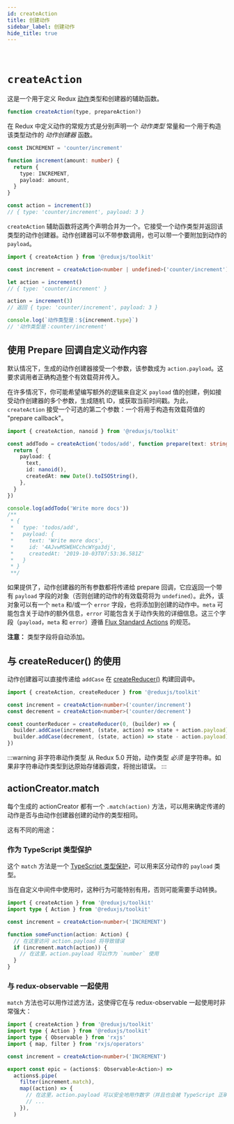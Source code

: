 ```yaml
---
id: createAction
title: 创建动作
sidebar_label: 创建动作
hide_title: true
---
```


&nbsp;

# `createAction`

这是一个用于定义 Redux [动作](https://cn.redux.js.org/basics/actions)类型和创建器的辅助函数。

```js
function createAction(type, prepareAction?)
```

在 Redux 中定义动作的常规方式是分别声明一个 _动作类型_ 常量和一个用于构造该类型动作的 _动作创建器_ 函数。

```ts
const INCREMENT = 'counter/increment'

function increment(amount: number) {
  return {
    type: INCREMENT,
    payload: amount,
  }
}

const action = increment(3)
// { type: 'counter/increment', payload: 3 }
```

`createAction` 辅助函数将这两个声明合并为一个。它接受一个动作类型并返回该类型的动作创建器。动作创建器可以不带参数调用，也可以带一个要附加到动作的 `payload`。

```ts
import { createAction } from '@reduxjs/toolkit'

const increment = createAction<number | undefined>('counter/increment')

let action = increment()
// { type: 'counter/increment' }

action = increment(3)
// 返回 { type: 'counter/increment', payload: 3 }

console.log(`动作类型是：${increment.type}`)
// '动作类型是：counter/increment'
```

## 使用 Prepare 回调自定义动作内容

默认情况下，生成的动作创建器接受一个参数，该参数成为 `action.payload`。这要求调用者正确构造整个有效载荷并传入。

在许多情况下，你可能希望编写额外的逻辑来自定义 `payload` 值的创建，例如接受动作创建器的多个参数，生成随机 ID，或获取当前时间戳。为此，`createAction` 接受一个可选的第二个参数：一个将用于构造有效载荷值的 "prepare callback"。

```ts
import { createAction, nanoid } from '@reduxjs/toolkit'

const addTodo = createAction('todos/add', function prepare(text: string) {
  return {
    payload: {
      text,
      id: nanoid(),
      createdAt: new Date().toISOString(),
    },
  }
})

console.log(addTodo('Write more docs'))
/**
 * {
 *   type: 'todos/add',
 *   payload: {
 *     text: 'Write more docs',
 *     id: '4AJvwMSWEHCchcWYga3dj',
 *     createdAt: '2019-10-03T07:53:36.581Z'
 *   }
 * }
 **/
```

如果提供了，动作创建器的所有参数都将传递给 prepare 回调，它应返回一个带有 `payload` 字段的对象（否则创建的动作的有效载荷将为 `undefined`）。此外，该对象可以有一个 `meta` 和/或一个 `error` 字段，也将添加到创建的动作中。`meta` 可能包含关于动作的额外信息，`error` 可能包含关于动作失败的详细信息。这三个字段（`payload`，`meta` 和 `error`）遵循 [Flux Standard Actions](https://github.com/redux-utilities/flux-standard-action#actions) 的规范。

**注意：** 类型字段将自动添加。

## 与 createReducer() 的使用

动作创建器可以直接传递给 `addCase` 在 [createReducer()](createReducer.mdx) 构建回调中。

```ts
import { createAction, createReducer } from '@reduxjs/toolkit'

const increment = createAction<number>('counter/increment')
const decrement = createAction<number>('counter/decrement')

const counterReducer = createReducer(0, (builder) => {
  builder.addCase(increment, (state, action) => state + action.payload)
  builder.addCase(decrement, (state, action) => state - action.payload)
})
```

:::warning 非字符串动作类型
从 Redux 5.0 开始，动作类型 _必须_ 是字符串。如果非字符串动作类型到达原始存储器调度，将抛出错误。
:::

## actionCreator.match

每个生成的 actionCreator 都有一个 `.match(action)` 方法，可以用来确定传递的动作是否与由动作创建器创建的动作的类型相同。

这有不同的用途：

### 作为 TypeScript 类型保护

这个 `match` 方法是一个 [TypeScript 类型保护](https://www.typescriptlang.org/docs/handbook/2/narrowing.html#using-type-predicates)，可以用来区分动作的 `payload` 类型。

当在自定义中间件中使用时，这种行为可能特别有用，否则可能需要手动转换。

```ts
import { createAction } from '@reduxjs/toolkit'
import type { Action } from '@reduxjs/toolkit'

const increment = createAction<number>('INCREMENT')

function someFunction(action: Action) {
  // 在这里访问 action.payload 将导致错误
  if (increment.match(action)) {
    // 在这里，action.payload 可以作为 `number` 使用
  }
}
```

### 与 redux-observable 一起使用

`match` 方法也可以用作过滤方法，这使得它在与 redux-observable 一起使用时非常强大：

```ts
import { createAction } from '@reduxjs/toolkit'
import type { Action } from '@reduxjs/toolkit'
import type { Observable } from 'rxjs'
import { map, filter } from 'rxjs/operators'

const increment = createAction<number>('INCREMENT')

export const epic = (actions$: Observable<Action>) =>
  actions$.pipe(
    filter(increment.match),
    map((action) => {
      // 在这里，action.payload 可以安全地用作数字（并且也会被 TypeScript 正确推断）
      // ...
    }),
  )
```
